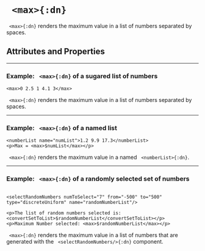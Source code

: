


# ` <max>{:dn}`

` <max>{:dn}` renders the maximum value in a list of numbers separated by spaces.

## Attributes and Properties 
 <AttrDisplay name='max'/> 
 <PropDisplay name='max'/>


---

### Example: ` <max>{:dn}` of a sugared list of numbers


```doenet-editor-horiz
<max>0 2.5 1 4.1 3</max>
```



` <max>{:dn}` renders the maximum value in a list of numbers separated by spaces.



---

### Example: ` <max>{:dn}` of a named list


```doenet-editor-horiz
<numberList name="numList">1.2 9.9 17.3</numberList>
<p>Max = <max>$numList</max></p> 
```



` <max>{:dn}` renders the maximum value in a named ` <numberList>{:dn}`.



---

### Example: ` <max>{:dn}` of a randomly selected set of numbers


```doenet-editor-horiz

<selectRandomNumbers numToSelect="7" from="-500" to="500" type="discreteUniform" name="randomNumberList"/>

<p>The list of random numbers selected is: <convertSetToList>$randomNumberList</convertSetToList></p>
<p>Maximum Number selected: <max>$randomNumberList</max></p>
```



` <max>{:dn}` renders the maximum value in a list of numbers that are generated with the <ref uri="doenet:doenetId=_HFhH7id_K4u5E1OiZTTby">` <selectRandomNumbers/>{:dn}`</ref> component. 


